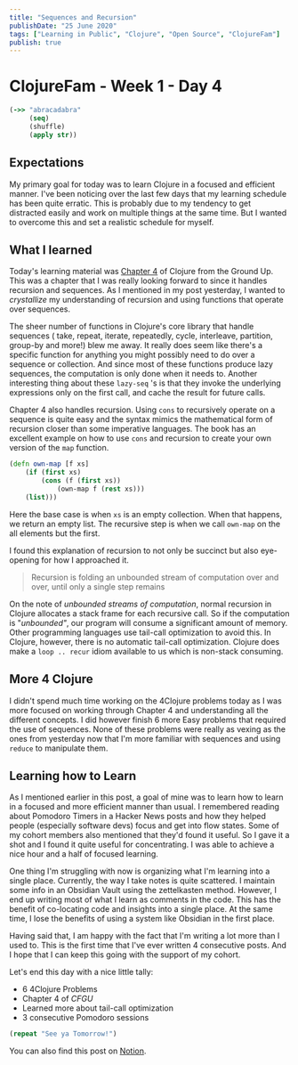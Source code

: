 ```yaml
---
title: "Sequences and Recursion"
publishDate: "25 June 2020"
tags: ["Learning in Public", "Clojure", "Open Source", "ClojureFam"]
publish: true
---
```


# ClojureFam - Week 1 - Day 4

```clojure
(->> "abracadabra"
     (seq)
     (shuffle)
     (apply str))
```

## Expectations

My primary goal for today was to learn Clojure in a focused and efficient manner. I've been noticing over the last few days that my learning schedule has been quite erratic. This is probably due to my tendency to get distracted easily and work on multiple things at the same time. But I wanted to overcome this and set a realistic schedule for myself.

## What I learned

Today's learning material was [Chapter 4](https://aphyr.com/posts/304-clojure-from-the-ground-up-sequences) of Clojure from the Ground Up. This was a chapter that I was really looking forward to since it handles recursion and sequences. As I mentioned in my post yesterday, I wanted to _crystallize_ my understanding of recursion and using functions that operate over sequences.

The sheer number of functions in Clojure's core library that handle sequences ( take, repeat, iterate, repeatedly, cycle, interleave, partition, group-by and more!) blew me away. It really does seem like there's a specific function for anything you might possibly need to do over a sequence or collection. And since most of these functions produce lazy sequences, the computation is only done when it needs to. Another interesting thing about these `lazy-seq` 's is that they invoke the underlying expressions only on the first call, and cache the result for future calls.

Chapter 4 also handles recursion. Using `cons` to recursively operate on a sequence is quite easy and the syntax mimics the mathematical form of recursion closer than some imperative languages. The book has an excellent example on how to use `cons` and recursion to create your own version of the `map` function.

```clojure
(defn own-map [f xs]
	(if (first xs)
		(cons (f (first xs))
			(own-map f (rest xs)))
	(list)))
```

Here the base case is when `xs` is an empty collection. When that happens, we return an empty list. The recursive step is when we call `own-map` on the all elements but the first.

I found this explanation of recursion to not only be succinct but also eye-opening for how I approached it.

> Recursion is folding an unbounded stream of computation over and over, until only a single step remains

On the note of _unbounded streams of computation_, normal recursion in Clojure allocates a stack frame for each recursive call. So if the computation is "_unbounded"_, our program will consume a significant amount of memory. Other programming languages use tail-call optimization to avoid this. In Clojure, however, there is no automatic tail-call optimization. Clojure does make a `loop .. recur` idiom available to us which is non-stack consuming.

## More 4 Clojure

I didn't spend much time working on the 4Clojure problems today as I was more focused on working through Chapter 4 and understanding all the different concepts. I did however finish 6 more Easy problems that required the use of sequences. None of these problems were really as vexing as the ones from yesterday now that I'm more familiar with sequences and using `reduce` to manipulate them.

## Learning how to Learn

As I mentioned earlier in this post, a goal of mine was to learn how to learn in a focused and more efficient manner than usual. I remembered reading about Pomodoro Timers in a Hacker News posts and how they helped people (especially software devs) focus and get into flow states. Some of my cohort members also mentioned that they'd found it useful. So I gave it a shot and I found it quite useful for concentrating. I was able to achieve a nice hour and a half of focused learning.

One thing I'm struggling with now is organizing what I'm learning into a single place. Currently, the way I take notes is quite scattered. I maintain some info in an Obsidian Vault using the zettelkasten method. However, I end up writing most of what I learn as comments in the code. This has the benefit of co-locating code and insights into a single place. At the same time, I lose the benefits of using a system like Obsidian in the first place.

Having said that, I am happy with the fact that I'm writing a lot more than I used to. This is the first time that I've ever written 4 consecutive posts. And I hope that I can keep this going with the support of my cohort.

Let's end this day with a nice little tally:

- 6 4Clojure Problems
- Chapter 4 of _CFGU_
- Learned more about tail-call optimization
- 3 consecutive Pomodoro sessions

```clojure
(repeat "See ya Tomorrow!")
```

You can also find this post on [Notion](https://www.notion.so/itsrainingmani/Clojure-Fam-Week-1-Day-4-9545bfab199241a5bf9e80e4788f6bda).

